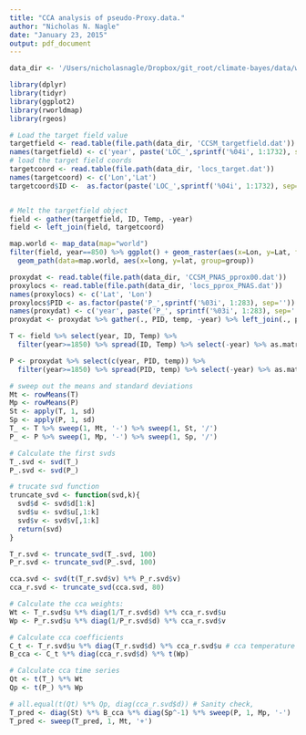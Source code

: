 ```yaml
---
title: "CCA analysis of pseudo-Proxy.data."
author: "Nicholas N. Nagle"
date: "January 23, 2015"
output: pdf_document
---
```



```r
data_dir <- '/Users/nicholasnagle/Dropbox/git_root/climate-bayes/data/www.ldeo.columbia.edu/~jsmerdon/2011_grl_supplement/data'
```



```r
library(dplyr)
library(tidyr)
library(ggplot2)
library(rworldmap)
library(rgeos)
```

```r
# Load the target field value
targetfield <- read.table(file.path(data_dir, 'CCSM_targetfield.dat'))
names(targetfield) <- c('year', paste('LOC_',sprintf('%04i', 1:1732), sep=''))
# load the target field coords
targetcoord <- read.table(file.path(data_dir, 'locs_target.dat'))
names(targetcoord) <- c('Lon','Lat')
targetcoord$ID <-  as.factor(paste('LOC_',sprintf('%04i', 1:1732), sep=''))


# Melt the targetfield object
field <- gather(targetfield, ID, Temp, -year)
field <- left_join(field, targetcoord)

```


```r
map.world <- map_data(map="world")
filter(field, year==850) %>% ggplot() + geom_raster(aes(x=Lon, y=Lat, fill=Temp))+coord_equal() +
  geom_path(data=map.world, aes(x=long, y=lat, group=group))
```


```r
proxydat <- read.table(file.path(data_dir, 'CCSM_PNAS_pprox00.dat'))
proxylocs <- read.table(file.path(data_dir, 'locs_pprox_PNAS.dat'))
names(proxylocs) <- c('Lat', 'Lon')
proxylocs$PID <- as.factor(paste('P_',sprintf('%03i', 1:283), sep=''))
names(proxydat) <- c('year', paste('P_', sprintf('%03i', 1:283), sep=''))
proxydat <- proxydat %>% gather(., PID, temp, -year) %>% left_join(., proxylocs)
```


```r
T <- field %>% select(year, ID, Temp) %>% 
  filter(year>=1850) %>% spread(ID, Temp) %>% select(-year) %>% as.matrix %>% t

P <- proxydat %>% select(c(year, PID, temp)) %>% 
  filter(year>=1850) %>% spread(PID, temp) %>% select(-year) %>% as.matrix %>% t

# sweep out the means and standard deviations
Mt <- rowMeans(T)
Mp <- rowMeans(P)
St <- apply(T, 1, sd)
Sp <- apply(P, 1, sd)
T_ <- T %>% sweep(1, Mt, '-') %>% sweep(1, St, '/')
P_ <- P %>% sweep(1, Mp, '-') %>% sweep(1, Sp, '/')

# Calculate the first svds
T_.svd <- svd(T_)
P_.svd <- svd(P_)

# trucate svd function
truncate_svd <- function(svd,k){
  svd$d <- svd$d[1:k]
  svd$u <- svd$u[,1:k]
  svd$v <- svd$v[,1:k]
  return(svd)
}

T_r.svd <- truncate_svd(T_.svd, 100)
P_r.svd <- truncate_svd(P_.svd, 100)

cca.svd <- svd(t(T_r.svd$v) %*% P_r.svd$v)
cca_r.svd <- truncate_svd(cca.svd, 80)

# Calculate the cca weights:
Wt <- T_r.svd$u %*% diag(1/T_r.svd$d) %*% cca_r.svd$u
Wp <- P_r.svd$u %*% diag(1/P_r.svd$d) %*% cca_r.svd$v

# Calculate cca coefficients
C_t <- T_r.svd$u %*% diag(T_r.svd$d) %*% cca_r.svd$u # cca temperature patterns in cols
B_cca <- C_t %*% diag(cca_r.svd$d) %*% t(Wp)

# Calculate cca time series
Qt <- t(T_) %*% Wt
Qp <- t(P_) %*% Wp

# all.equal(t(Qt) %*% Qp, diag(cca_r.svd$d)) # Sanity check, 
T_pred <- diag(St) %*% B_cca %*% diag(Sp^-1) %*% sweep(P, 1, Mp, '-')
T_pred <- sweep(T_pred, 1, Mt, '+')

```



